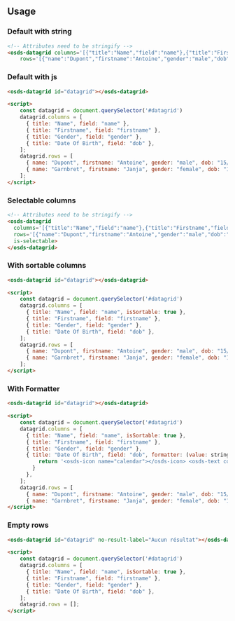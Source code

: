 
<GenericStyle />

## Usage

### Default with string
<osds-datagrid columns='[{"title":"Name","field":"name"},{"title":"Firstname","field":"firstname"},{"title":"Gender","field":"gender"},{"title":"Date Of Birth","field":"dob"}]'
    rows='[{"name":"Dupont","firstname":"Antoine","gender":"male","dob":"15/11/1996"},{"name":"Garnbret","firstname":"Janja","gender":"female","dob":"12/03/1999"}]'></osds-datagrid>

```html
<!-- Attributes need to be stringify -->
<osds-datagrid columns='[{"title":"Name","field":"name"},{"title":"Firstname","field":"firstname"},{"title":"Gender","field":"gender"},{"title":"Date Of Birth","field":"dob"}]'
    rows='[{"name":"Dupont","firstname":"Antoine","gender":"male","dob":"15/11/1996"},{"name":"Garnbret","firstname":"Janja","gender":"female","dob":"12/03/1999"}]'></osds-datagrid>
```

### Default with js
<osds-datagrid columns='[{"title":"Name","field":"name"},{"title":"Firstname","field":"firstname"},{"title":"Gender","field":"gender"},{"title":"Date Of Birth","field":"dob"}]'
    rows='[{"name":"Dupont","firstname":"Antoine","gender":"male","dob":"15/11/1996"},{"name":"Garnbret","firstname":"Janja","gender":"female","dob":"12/03/1999"}]'></osds-datagrid>

```html
<osds-datagrid id="datagrid"></osds-datagrid>

<script>
    const datagrid = document.querySelector('#datagrid')
    datagrid.columns = [
      { title: "Name", field: "name" },
      { title: "Firstname", field: "firstname" },
      { title: "Gender", field: "gender" },
      { title: "Date Of Birth", field: "dob" },
    ];
    datagrid.rows = [
      { name: "Dupont", firstname: "Antoine", gender: "male", dob: "15/11/1996" },
      { name: "Garnbret", firstname: "Janja", gender: "female", dob: "12/03/1999" },
    ];
</script>
```

### Selectable columns
<osds-datagrid 
  columns='[{"title":"Name","field":"name"},{"title":"Firstname","field":"firstname"},{"title":"Gender","field":"gender"},{"title":"Date Of Birth","field":"dob"}]'
  rows='[{"name":"Dupont","firstname":"Antoine","gender":"male","dob":"15/11/1996"},{"name":"Garnbret","firstname":"Janja","gender":"female","dob":"12/03/1999"}]'
  is-selectable>
  </osds-datagrid>

```html
<!-- Attributes need to be stringify -->
<osds-datagrid 
  columns='[{"title":"Name","field":"name"},{"title":"Firstname","field":"firstname"},{"title":"Gender","field":"gender"},{"title":"Date Of Birth","field":"dob"}]'
  rows='[{"name":"Dupont","firstname":"Antoine","gender":"male","dob":"15/11/1996"},{"name":"Garnbret","firstname":"Janja","gender":"female","dob":"12/03/1999"}]'
  is-selectable>
</osds-datagrid>
```
### With sortable columns
<osds-datagrid 
  columns='[{"title":"Name","field":"name", "isSortable": true},{"title":"Firstname","field":"firstname"},{"title":"Gender","field":"gender"},{"title":"Date Of Birth","field":"dob"}]'
  rows='[{"name":"Dupont","firstname":"Antoine","gender":"male","dob":"15/11/1996"},{"name":"Garnbret","firstname":"Janja","gender":"female","dob":"12/03/1999"}]'>
</osds-datagrid>

```html
<osds-datagrid id="datagrid"></osds-datagrid>

<script>
    const datagrid = document.querySelector('#datagrid')
    datagrid.columns = [
      { title: "Name", field: "name", isSortable: true },
      { title: "Firstname", field: "firstname" },
      { title: "Gender", field: "gender" },
      { title: "Date Of Birth", field: "dob" },
    ];
    datagrid.rows = [
      { name: "Dupont", firstname: "Antoine", gender: "male", dob: "15/11/1996" },
      { name: "Garnbret", firstname: "Janja", gender: "female", dob: "12/03/1999" },
    ];
</script>
```

### With Formatter
<osds-datagrid 
  columns='[{"title":"Name","field":"name", "isSortable": true},{"title":"Firstname","field":"firstname"},{"title":"Gender","field":"gender"},{"title":"Date Of Birth","field":"dob"}]'
  rows='[{"name":"Dupont","firstname":"Antoine","gender":"male","dob":"15/11/1996"},{"name":"Garnbret","firstname":"Janja","gender":"female","dob":"12/03/1999"}]'>
</osds-datagrid>

<script>
</script> 

```html
<osds-datagrid id="datagrid"></osds-datagrid>

<script>
    const datagrid = document.querySelector('#datagrid')
    datagrid.columns = [
      { title: "Name", field: "name", isSortable: true },
      { title: "Firstname", field: "firstname" },
      { title: "Gender", field: "gender" },
      { title: "Date Of Birth", field: "dob", formatter: (value: string) => {
          return '<osds-icon name="calendar"></osds-icon> <osds-text color="text" size="400"> ' + value + '</osds-text>' 
        } 
      },
    ];
    datagrid.rows = [
      { name: "Dupont", firstname: "Antoine", gender: "male", dob: "15/11/1996" },
      { name: "Garnbret", firstname: "Janja", gender: "female", dob: "12/03/1999" },];
</script>
```

### Empty rows
<osds-datagrid 
  columns='[{"title":"Name","field":"name", "isSortable": true},{"title":"Firstname","field":"firstname"},{"title":"Gender","field":"gender"},{"title":"Date Of Birth","field":"dob"}]'
  rows='[]'
  no-result-label="Aucun résultat">
</osds-datagrid>

```html
<osds-datagrid id="datagrid" no-result-label="Aucun résultat"></osds-datagrid>

<script>
    const datagrid = document.querySelector('#datagrid')
    datagrid.columns = [
      { title: "Name", field: "name", isSortable: true },
      { title: "Firstname", field: "firstname" },
      { title: "Gender", field: "gender" },
      { title: "Date Of Birth", field: "dob" },
    ];
    datagrid.rows = [];
</script>
```